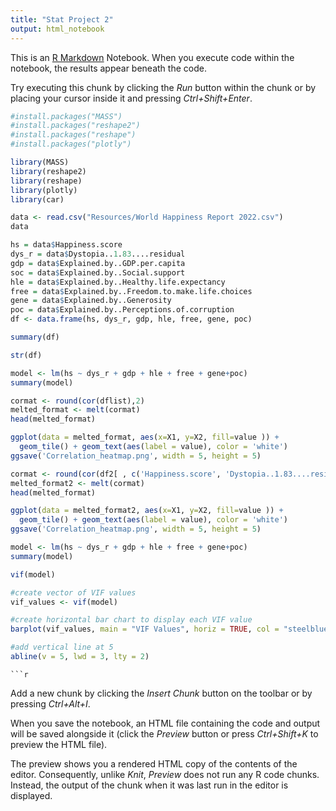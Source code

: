 ```yaml
---
title: "Stat Project 2"
output: html_notebook
---
```


This is an [R Markdown](http://rmarkdown.rstudio.com) Notebook. When you execute code within the notebook, the results appear beneath the code. 

Try executing this chunk by clicking the *Run* button within the chunk or by placing your cursor inside it and pressing *Ctrl+Shift+Enter*. 
```r
#install.packages("MASS") 
#install.packages("reshape2") 
#install.packages("reshape")
#install.packages("plotly")
```
```r
library(MASS) 
library(reshape2) 
library(reshape)
library(plotly)
library(car)
```

```r
data <- read.csv("Resources/World Happiness Report 2022.csv")
data
```
```r
hs = data$Happiness.score
dys_r = data$Dystopia..1.83....residual
gdp = data$Explained.by..GDP.per.capita
soc = data$Explained.by..Social.support
hle = data$Explained.by..Healthy.life.expectancy
free = data$Explained.by..Freedom.to.make.life.choices
gene = data$Explained.by..Generosity
poc = data$Explained.by..Perceptions.of.corruption
df <- data.frame(hs, dys_r, gdp, hle, free, gene, poc)
```

```r
summary(df)
```

```r
str(df)
```


```r
model <- lm(hs ~ dys_r + gdp + hle + free + gene+poc)
summary(model)
```

```r
cormat <- round(cor(dflist),2)
melted_format <- melt(cormat)
head(melted_format)
```

```r
ggplot(data = melted_format, aes(x=X1, y=X2, fill=value )) + 
  geom_tile() + geom_text(aes(label = value), color = 'white')
ggsave('Correlation_heatmap.png', width = 5, height = 5)
```

```r
cormat <- round(cor(df2[ , c('Happiness.score', 'Dystopia..1.83....residual', 'Explained.by..GDP.per.capita', 'Explained.by..Social.support', 'Explained.by..Healthy.life.expectancy', 'Explained.by..Freedom.to.make.life.choices', 'Explained.by..Generosity', 'Explained.by..Perceptions.of.corruption')]),2)
melted_format2 <- melt(cormat)
head(melted_format)
```

```r
ggplot(data = melted_format2, aes(x=X1, y=X2, fill=value )) + 
  geom_tile() + geom_text(aes(label = value), color = 'white')
ggsave('Correlation_heatmap.png', width = 5, height = 5)
```

```r
model <- lm(hs ~ dys_r + gdp + hle + free + gene+poc)
summary(model)
```

```r
vif(model)
```

```r
#create vector of VIF values
vif_values <- vif(model)

#create horizontal bar chart to display each VIF value
barplot(vif_values, main = "VIF Values", horiz = TRUE, col = "steelblue")

#add vertical line at 5
abline(v = 5, lwd = 3, lty = 2)
```
```
```r

```

Add a new chunk by clicking the *Insert Chunk* button on the toolbar or by pressing *Ctrl+Alt+I*.

When you save the notebook, an HTML file containing the code and output will be saved alongside it (click the *Preview* button or press *Ctrl+Shift+K* to preview the HTML file).

The preview shows you a rendered HTML copy of the contents of the editor. Consequently, unlike *Knit*, *Preview* does not run any R code chunks. Instead, the output of the chunk when it was last run in the editor is displayed.
